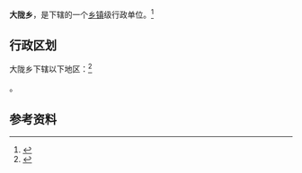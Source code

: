 {{中国乡级行政区|34/05/21/200/000}}

'''大陇乡'''，是{{PRC admin/fullname|34/05/21/200/000|3}}下辖的一个[[乡镇|乡镇]]级行政单位。<ref>{{PRC admin/ref sgc|{{PRC admin/parent|34/05/21/200/000}}}}</ref>

== 行政区划 ==

大陇乡下辖以下地区：<ref>{{PRC admin/ref sgc|34/05/21/200/000}}</ref>

{{PRC admin/children|34/05/21/200/000}}。

== 参考资料 ==

{{reflist}}

{{行政区划小作品}}
{{PRC admin/navcat|34/05/21/200/000}}